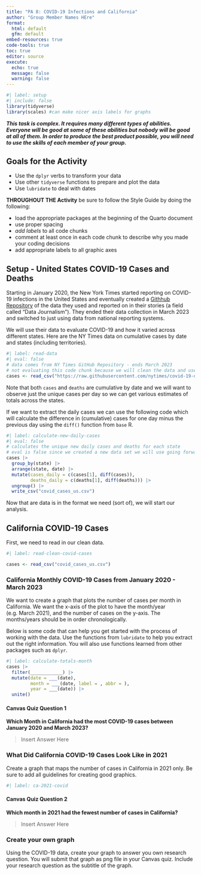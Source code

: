 ---
title: "PA 8: COVID-19 Infections and California"
author: "Group Member Names HEre"
format: 
  html: default
  gfm: default
embed-resources: true
code-tools: true
toc: true
editor: source
execute: 
  echo: true
  message: false
  warning: false
---

```{r}
#| label: setup
#| include: false
library(tidyverse)
library(scales) #can make nicer axis labels for graphs
```


***This task is complex. It requires many different types of abilities. Everyone will be good at some of these abilities but nobody will be good at all of them. In order to produce the best product possible, you will need to use the skills of each member of your group.***

<!-- The person who **had** the most relaxing Spring Break starts as the Developer (typing and listening to instructions from the Coder)!  -->


## Goals for the Activity  

- Use the `dplyr` verbs to transform your data  
- Use other `tidyverse` functions to prepare and plot the data  
- Use `lubridate` to deal with dates  


**THROUGHOUT THE Activity** be sure to follow the Style Guide by doing the following:  

- load the appropriate packages at the beginning of the Quarto document  
- use proper spacing  
- *add labels* to all code chunks  
- comment at least once in each code chunk to describe why you made your coding decisions  
- add appropriate labels to all graphic axes  



## Setup - United States COVID-19 Cases and Deaths
Starting in January 2020, the New York Times started reporting on COVID-19 infections in the United States and eventually created a [Githhub Repository](https://github.com/nytimes/covid-19-data/) of the data they used and reported on in their stories (a field called "Data Journalism"). They ended their data collection in March 2023 and switched to just using data from national reporting systems. 

We will use their data to evaluate COVID-19 and how it varied across different states. Here are the NY Times data on cumulative cases by date and states (including territories).
```{r}
#| label: read-data
#| eval: false
# data comes from NY Times GitHub Repository - ends March 2023
# not evaluating this code chunk because we will clean the data and use the clean data set
cases <- read_csv("https://raw.githubusercontent.com/nytimes/covid-19-data/master/us-states.csv")
```

Note that both `cases` and `deaths` are cumulative by date and we will want to observe just the unique cases per day so we can get various estimates of totals across the states.  

If we want to extract the daily cases we can use the following code which will calculate the difference in (cumulative) cases for one day minus the previous day using the `diff()` function from `base` R.  

```{r}
#| label: calculate-new-daily-cases
#| eval: false
# calculates the unique new daily cases and deaths for each state
# eval is false since we created a new data set we will use going forward
cases |> 
  group_by(state) |> 
  arrange(state, date) |> 
  mutate(cases_daily = c(cases[1], diff(cases)),
         deaths_daily = c(deaths[1], diff(deaths))) |> 
  ungroup() |> 
  write_csv("covid_cases_us.csv")
```

Now that are data is in the format we need (sort of), we will start our analysis.  

## California COVID-19 Cases

First, we need to read in our clean data.

```{r}
#| label: read-clean-covid-cases

cases <- read_csv("covid_cases_us.csv")
```



### California Monthly COVID-19 Cases from January 2020 - March 2023

We want to create a graph that plots the number of cases per month in California.  We want the x-axis of the plot to have the month/year (e.g. March 2021), and the number of cases on the y-axis. The months/years should be in order chronologically.

Below is some code that can help you get started with the process of working with the data. Use the functions from `lubridate` to help you extract out the right information. You will also use functions learned from other packages such as `dplyr`. 

```{r}
#| label: calculate-totals-month
cases |> 
  filter(____________) |> 
  mutate(date = ___(date),
         month = ___(date, label = , abbr = ),
         year = ___(date)) |> 
  unite()
```


#### Canvas Quiz Question 1

**Which Month in California had the most COVID-19 cases between January 2020 and March 2023?**

>Insert Answer Here


<!-- Swap roles -- Developer becomes Coder, Coder becomes Developer! -->


### What Did California COVID-19 Cases Look Like in  2021

Create a graph that maps the number of cases in California in 2021 only. Be sure to add all guidelines for creating good graphics. 


```{r}
#| label: ca-2021-covid

```


#### Canvas Quiz Question 2

**Which month in 2021 had the fewest number of cases in California?**

>Insert Answer Here

<!-- Swap roles -- Developer becomes Coder, Coder becomes Developer! -->


### Create your own graph

Using the COVID-19 data, create your graph to answer you own research question. You will submit that graph as png file in your Canvas quiz. Include your research question as the subtitle of the graph.  
